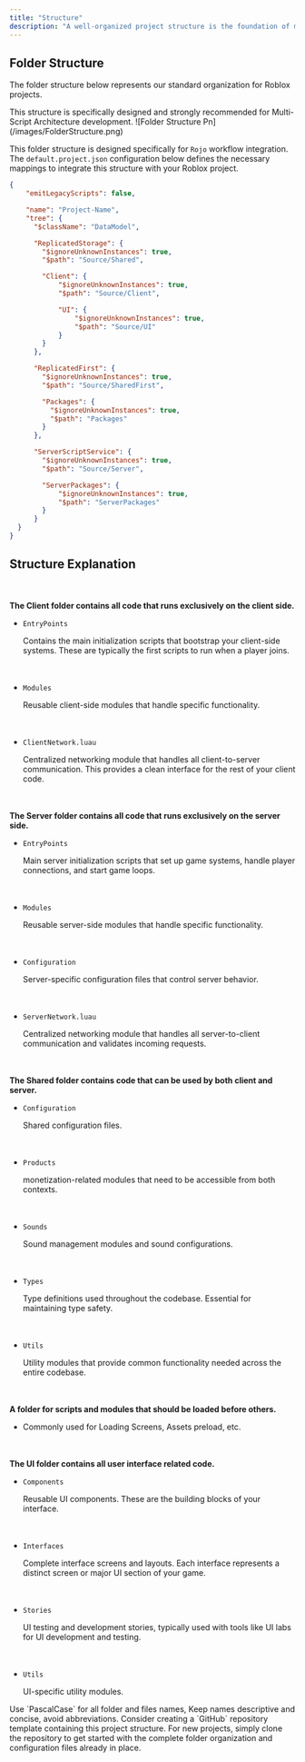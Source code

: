 ```yaml
---
title: "Structure"
description: "A well-organized project structure is the foundation of maintainable and scalable Roblox development. Our structure follows clear separation of concerns and promotes code reusability across different contexts."
---
```


## Folder Structure

The folder structure below represents our standard organization for Roblox projects.

<Warning>
  This structure is specifically designed and strongly recommended for Multi-Script Architecture development.
</Warning>

<Frame>
  ![Folder Structure Pn](/images/FolderStructure.png)
</Frame>

This folder structure is designed specifically for `Rojo` workflow integration. The `default.project.json` configuration below defines the necessary mappings to integrate this structure with your Roblox project.

```json expandable
{
    "emitLegacyScripts": false,

    "name": "Project-Name",
    "tree": {
      "$className": "DataModel",

      "ReplicatedStorage": {
        "$ignoreUnknownInstances": true,
        "$path": "Source/Shared",

        "Client": {
            "$ignoreUnknownInstances": true,
            "$path": "Source/Client",

            "UI": {
                "$ignoreUnknownInstances": true,
                "$path": "Source/UI"
            }
        }
      },

      "ReplicatedFirst": {
        "$ignoreUnknownInstances": true,
        "$path": "Source/SharedFirst",

        "Packages": {
          "$ignoreUnknownInstances": true,
          "$path": "Packages"
        }
      },

      "ServerScriptService": {
        "$ignoreUnknownInstances": true,
        "$path": "Source/Server",

        "ServerPackages": {
            "$ignoreUnknownInstances": true,
            "$path": "ServerPackages"
        }
      }
  }
}
```

## Structure Explanation

<Expandable title="Client">
  ㅤ

  **The Client folder contains all code that runs exclusively on the client side.**

  - `EntryPoints`

    Contains the main initialization scripts that bootstrap your client-side systems. These are typically the first scripts to run when a player joins.

    ㅤ
  - `Modules`

    Reusable client-side modules that handle specific functionality.

    ㅤ
  - `ClientNetwork.luau`

    Centralized networking module that handles all client-to-server communication. This provides a clean interface for the rest of your client code.
</Expandable>

<Expandable title="Server">
  ㅤ

  **The Server folder contains all code that runs exclusively on the server side.**

  - `EntryPoints`

    Main server initialization scripts that set up game systems, handle player connections, and start game loops.

    ㅤ
  - `Modules`

    Reusable server-side modules that handle specific functionality.

    ㅤ
  - `Configuration`

    Server-specific configuration files that control server behavior.

    ㅤ
  - `ServerNetwork.luau`

    Centralized networking module that handles all server-to-client communication and validates incoming requests.
</Expandable>

<Expandable title="Shared">
  ㅤ

  **The Shared folder contains code that can be used by both client and server.**

  - `Configuration`

    Shared configuration files.

    ㅤ
  - `Products`

    monetization-related modules that need to be accessible from both contexts.

    ㅤ
  - `Sounds`

    Sound management modules and sound configurations.

    ㅤ
  - `Types`

    Type definitions used throughout the codebase. Essential for maintaining type safety.

    ㅤ
  - `Utils`

    Utility modules that provide common functionality needed across the entire codebase.
</Expandable>

<Expandable title="Shared First">
  ㅤ

  **A folder for scripts and modules that should be loaded before others.**

  - Commonly used for Loading Screens, Assets preload, etc.
</Expandable>

<Expandable title="UI">
  ㅤ

  **The UI folder contains all user interface related code.**

  - `Components`

    Reusable UI components. These are the building blocks of your interface.

    ㅤ
  - `Interfaces`

    Complete interface screens and layouts. Each interface represents a distinct screen or major UI section of your game.

    ㅤ
  - `Stories`

    UI testing and development stories, typically used with tools like UI labs for UI development and testing.

    ㅤ
  - `Utils`

    UI-specific utility modules.
</Expandable>

<Tip>
  Use `PascalCase` for all folder and files names, Keep names descriptive and concise, avoid abbreviations.
</Tip>

<Tip>
  Consider creating a `GitHub` repository template containing this project structure. For new projects, simply clone the repository to get started with the complete folder organization and configuration files already in place.
</Tip>